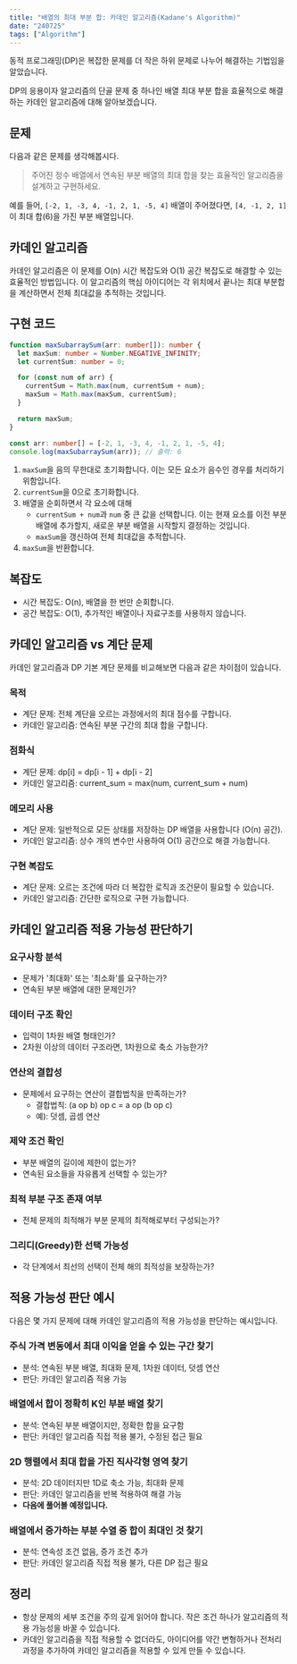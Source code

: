 ```yaml
---
title: "배열의 최대 부분 합: 카데인 알고리즘(Kadane's Algorithm)"
date: "240725"
tags: ["Algorithm"]
---
```


동적 프로그래밍(DP)은 복잡한 문제를 더 작은 하위 문제로 나누어 해결하는 기법임을 알았습니다.

DP의 응용이자 알고리즘의 단골 문제 중 하나인 배열 최대 부분 합을 효율적으로 해결하는 카데인 알고리즘에 대해 알아보겠습니다.

## 문제

다음과 같은 문제를 생각해봅시다.

> 주어진 정수 배열에서 연속된 부분 배열의 최대 합을 찾는 효율적인 알고리즘을 설계하고 구현하세요.

예를 들어, `[-2, 1, -3, 4, -1, 2, 1, -5, 4]` 배열이 주어졌다면, `[4, -1, 2, 1]`이 최대 합(6)을 가진 부분 배열입니다.

## 카데인 알고리즘

카데인 알고리즘은 이 문제를 O(n) 시간 복잡도와 O(1) 공간 복잡도로 해결할 수 있는 효율적인 방법입니다. 이 알고리즘의 핵심 아이디어는 각 위치에서 끝나는 최대 부분합을 계산하면서 전체 최대값을 추적하는 것입니다.

## 구현 코드

```typescript
function maxSubarraySum(arr: number[]): number {
  let maxSum: number = Number.NEGATIVE_INFINITY;
  let currentSum: number = 0;

  for (const num of arr) {
    currentSum = Math.max(num, currentSum + num);
    maxSum = Math.max(maxSum, currentSum);
  }

  return maxSum;
}

const arr: number[] = [-2, 1, -3, 4, -1, 2, 1, -5, 4];
console.log(maxSubarraySum(arr)); // 출력: 6
```

1. `maxSum`을 음의 무한대로 초기화합니다. 이는 모든 요소가 음수인 경우를 처리하기 위함입니다.
2. `currentSum`을 0으로 초기화합니다.
3. 배열을 순회하면서 각 요소에 대해
   - `currentSum + num`과 `num` 중 큰 값을 선택합니다. 이는 현재 요소를 이전 부분 배열에 추가할지, 새로운 부분 배열을 시작할지 결정하는 것입니다.
   - `maxSum`을 갱신하여 전체 최대값을 추적합니다.
4. `maxSum`을 반환합니다.

## 복잡도

- 시간 복잡도: O(n), 배열을 한 번만 순회합니다.
- 공간 복잡도: O(1), 추가적인 배열이나 자료구조를 사용하지 않습니다.

## 카데인 알고리즘 vs 계단 문제

카데인 알고리즘과 DP 기본 계단 문제를 비교해보면 다음과 같은 차이점이 있습니다.

### 목적

- 계단 문제: 전체 계단을 오르는 과정에서의 최대 점수를 구합니다.
- 카데인 알고리즘: 연속된 부분 구간의 최대 합을 구합니다.

### 점화식

- 계단 문제: dp[i] = dp[i - 1] + dp[i - 2]
- 카데인 알고리즘: current_sum = max(num, current_sum + num)

### 메모리 사용

- 계단 문제: 일반적으로 모든 상태를 저장하는 DP 배열을 사용합니다 (O(n) 공간).
- 카데인 알고리즘: 상수 개의 변수만 사용하여 O(1) 공간으로 해결 가능합니다.

### 구현 복잡도

- 계단 문제: 오르는 조건에 따라 더 복잡한 로직과 조건문이 필요할 수 있습니다.
- 카데인 알고리즘: 간단한 로직으로 구현 가능합니다.

## 카데인 알고리즘 적용 가능성 판단하기

### 요구사항 분석

- 문제가 '최대화' 또는 '최소화'를 요구하는가?
- 연속된 부분 배열에 대한 문제인가?

### 데이터 구조 확인

- 입력이 1차원 배열 형태인가?
- 2차원 이상의 데이터 구조라면, 1차원으로 축소 가능한가?

### 연산의 결합성

- 문제에서 요구하는 연산이 결합법칙을 만족하는가?
  - 결합법칙: (a op b) op c = a op (b op c)
  - 예): 덧셈, 곱셈 연산

### 제약 조건 확인

- 부분 배열의 길이에 제한이 없는가?
- 연속된 요소들을 자유롭게 선택할 수 있는가?

### 최적 부분 구조 존재 여부

- 전체 문제의 최적해가 부분 문제의 최적해로부터 구성되는가?

### 그리디(Greedy)한 선택 가능성

- 각 단계에서 최선의 선택이 전체 해의 최적성을 보장하는가?

## 적용 가능성 판단 예시

다음은 몇 가지 문제에 대해 카데인 알고리즘의 적용 가능성을 판단하는 예시입니다.

### 주식 가격 변동에서 최대 이익을 얻을 수 있는 구간 찾기

- 분석: 연속된 부분 배열, 최대화 문제, 1차원 데이터, 덧셈 연산
- 판단: 카데인 알고리즘 적용 가능

### 배열에서 합이 정확히 K인 부분 배열 찾기

- 분석: 연속된 부분 배열이지만, 정확한 합을 요구함
- 판단: 카데인 알고리즘 직접 적용 불가, 수정된 접근 필요

### 2D 행렬에서 최대 합을 가진 직사각형 영역 찾기

- 분석: 2D 데이터지만 1D로 축소 가능, 최대화 문제
- 판단: 카데인 알고리즘을 반복 적용하여 해결 가능
- **다음에 풀어볼 예정입니다.**

### 배열에서 증가하는 부분 수열 중 합이 최대인 것 찾기

- 분석: 연속성 조건 없음, 증가 조건 추가
- 판단: 카데인 알고리즘 직접 적용 불가, 다른 DP 접근 필요

## 정리

- 항상 문제의 세부 조건을 주의 깊게 읽어야 합니다. 작은 조건 하나가 알고리즘의 적용 가능성을 바꿀 수 있습니다.
- 카데인 알고리즘을 직접 적용할 수 없더라도, 아이디어를 약간 변형하거나 전처리 과정을 추가하여 카데인 알고리즘을 적용할 수 있게 만들 수 있습니다.
